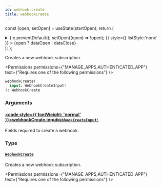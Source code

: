 ```yaml
---
id: webhook-create
title: webhookCreate
---
```






const [open, setOpen] = useState(startOpen);
return (
<details {...(open ? { open: true } : {})} className="details" style={{ border:'none', boxShadow:'none', background:'var(--ifm-background-color)' }}>
<summary
onClick={(e) => {
e.preventDefault();
setOpen((open) => !open);
}}
style={{ listStyle:'none' }} >
{open ? dataOpen : dataClose}
</summary>
{open && children}
</details>
);
};

Creates a new webhook subscription.


<Permissions permissions={"MANAGE_APPS,AUTHENTICATED_APP"} text={"Requires one of the following permissions"} />


```graphql
webhookCreate(
  input: WebhookCreateInput!
): WebhookCreate
```

### Arguments

#### [<code style={{ fontWeight: 'normal' }}>webhookCreate.<b>input</b></code>](#)<Bullet />[`WebhookCreateInput!`](../../../api-reference/webhooks/inputs/webhook-create-input.mdx) <Badge class="badge badge--secondary" text="non-null"/> <Badge class="badge badge--secondary" text="input"/> <Badge class="badge badge--secondary" text="webhooks"/>

Fields required to create a webhook.

### Type

#### [`WebhookCreate`](../../../api-reference/webhooks/objects/webhook-create.mdx) <Badge class="badge badge--secondary" text="object"/> <Badge class="badge badge--secondary" text="webhooks"/>

Creates a new webhook subscription.


<Permissions permissions={"MANAGE_APPS,AUTHENTICATED_APP"} text={"Requires one of the following permissions"} />


